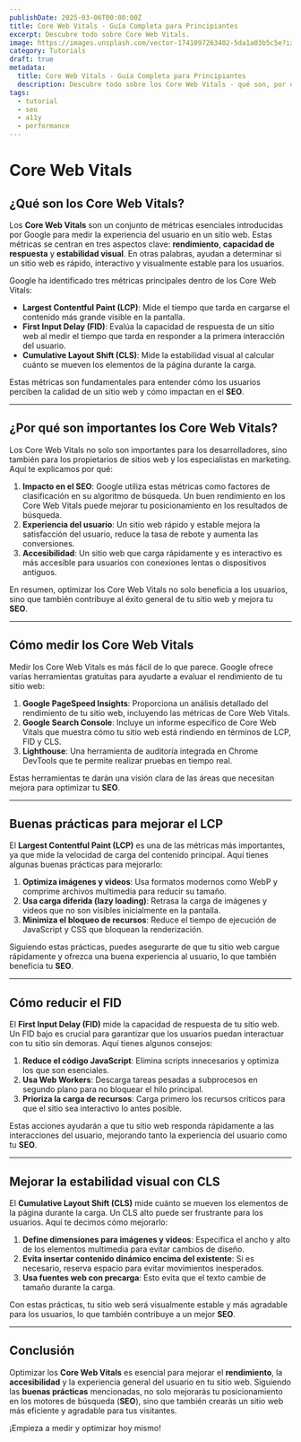 ```yaml
---
publishDate: 2025-03-06T00:00:00Z
title: Core Web Vitals - Guía Completa para Principiantes
excerpt: Descubre todo sobre Core Web Vitals.
image: https://images.unsplash.com/vector-1741097263402-5da1a03b5c5e?ixlib=rb-4.0.3&ixid=M3wxMjA3fDB8MHxwaG90by1wYWdlfHx8fGVufDB8fHx8fA%3D%3D&auto=format&fit=crop&w=2070&q=80
category: Tutorials
draft: true
metadata:
  title: Core Web Vitals - Guía Completa para Principiantes
  description: Descubre todo sobre los Core Web Vitals - qué son, por qué importan y cómo mejorar el rendimiento, la accesibilidad y el SEO de tu sitio web. Guía completa para principiantes.
tags:
  - tutorial
  - seo
  - a11y
  - performance
---
```


# Core Web Vitals

## ¿Qué son los Core Web Vitals?

Los **Core Web Vitals** son un conjunto de métricas esenciales introducidas por Google para medir la experiencia del usuario en un sitio web. Estas métricas se centran en tres aspectos clave: **rendimiento**, **capacidad de respuesta** y **estabilidad visual**. En otras palabras, ayudan a determinar si un sitio web es rápido, interactivo y visualmente estable para los usuarios.

Google ha identificado tres métricas principales dentro de los Core Web Vitals:

- **Largest Contentful Paint (LCP)**: Mide el tiempo que tarda en cargarse el contenido más grande visible en la pantalla.
- **First Input Delay (FID)**: Evalúa la capacidad de respuesta de un sitio web al medir el tiempo que tarda en responder a la primera interacción del usuario.
- **Cumulative Layout Shift (CLS)**: Mide la estabilidad visual al calcular cuánto se mueven los elementos de la página durante la carga.

Estas métricas son fundamentales para entender cómo los usuarios perciben la calidad de un sitio web y cómo impactan en el **SEO**.

---

## ¿Por qué son importantes los Core Web Vitals?

Los Core Web Vitals no solo son importantes para los desarrolladores, sino también para los propietarios de sitios web y los especialistas en marketing. Aquí te explicamos por qué:

1. **Impacto en el SEO**: Google utiliza estas métricas como factores de clasificación en su algoritmo de búsqueda. Un buen rendimiento en los Core Web Vitals puede mejorar tu posicionamiento en los resultados de búsqueda.
2. **Experiencia del usuario**: Un sitio web rápido y estable mejora la satisfacción del usuario, reduce la tasa de rebote y aumenta las conversiones.
3. **Accesibilidad**: Un sitio web que carga rápidamente y es interactivo es más accesible para usuarios con conexiones lentas o dispositivos antiguos.

En resumen, optimizar los Core Web Vitals no solo beneficia a los usuarios, sino que también contribuye al éxito general de tu sitio web y mejora tu **SEO**.

---

## Cómo medir los Core Web Vitals

Medir los Core Web Vitals es más fácil de lo que parece. Google ofrece varias herramientas gratuitas para ayudarte a evaluar el rendimiento de tu sitio web:

1. **Google PageSpeed Insights**: Proporciona un análisis detallado del rendimiento de tu sitio web, incluyendo las métricas de Core Web Vitals.
2. **Google Search Console**: Incluye un informe específico de Core Web Vitals que muestra cómo tu sitio web está rindiendo en términos de LCP, FID y CLS.
3. **Lighthouse**: Una herramienta de auditoría integrada en Chrome DevTools que te permite realizar pruebas en tiempo real.

Estas herramientas te darán una visión clara de las áreas que necesitan mejora para optimizar tu **SEO**.

---

## Buenas prácticas para mejorar el LCP

El **Largest Contentful Paint (LCP)** es una de las métricas más importantes, ya que mide la velocidad de carga del contenido principal. Aquí tienes algunas buenas prácticas para mejorarlo:

1. **Optimiza imágenes y videos**: Usa formatos modernos como WebP y comprime archivos multimedia para reducir su tamaño.
2. **Usa carga diferida (lazy loading)**: Retrasa la carga de imágenes y videos que no son visibles inicialmente en la pantalla.
3. **Minimiza el bloqueo de recursos**: Reduce el tiempo de ejecución de JavaScript y CSS que bloquean la renderización.

Siguiendo estas prácticas, puedes asegurarte de que tu sitio web cargue rápidamente y ofrezca una buena experiencia al usuario, lo que también beneficia tu **SEO**.

---

## Cómo reducir el FID

El **First Input Delay (FID)** mide la capacidad de respuesta de tu sitio web. Un FID bajo es crucial para garantizar que los usuarios puedan interactuar con tu sitio sin demoras. Aquí tienes algunos consejos:

1. **Reduce el código JavaScript**: Elimina scripts innecesarios y optimiza los que son esenciales.
2. **Usa Web Workers**: Descarga tareas pesadas a subprocesos en segundo plano para no bloquear el hilo principal.
3. **Prioriza la carga de recursos**: Carga primero los recursos críticos para que el sitio sea interactivo lo antes posible.

Estas acciones ayudarán a que tu sitio web responda rápidamente a las interacciones del usuario, mejorando tanto la experiencia del usuario como tu **SEO**.

---

## Mejorar la estabilidad visual con CLS

El **Cumulative Layout Shift (CLS)** mide cuánto se mueven los elementos de la página durante la carga. Un CLS alto puede ser frustrante para los usuarios. Aquí te decimos cómo mejorarlo:

1. **Define dimensiones para imágenes y videos**: Especifica el ancho y alto de los elementos multimedia para evitar cambios de diseño.
2. **Evita insertar contenido dinámico encima del existente**: Si es necesario, reserva espacio para evitar movimientos inesperados.
3. **Usa fuentes web con precarga**: Esto evita que el texto cambie de tamaño durante la carga.

Con estas prácticas, tu sitio web será visualmente estable y más agradable para los usuarios, lo que también contribuye a un mejor **SEO**.

---

## Conclusión

Optimizar los **Core Web Vitals** es esencial para mejorar el **rendimiento**, la **accesibilidad** y la experiencia general del usuario en tu sitio web. Siguiendo las **buenas prácticas** mencionadas, no solo mejorarás tu posicionamiento en los motores de búsqueda (**SEO**), sino que también crearás un sitio web más eficiente y agradable para tus visitantes.

¡Empieza a medir y optimizar hoy mismo!
